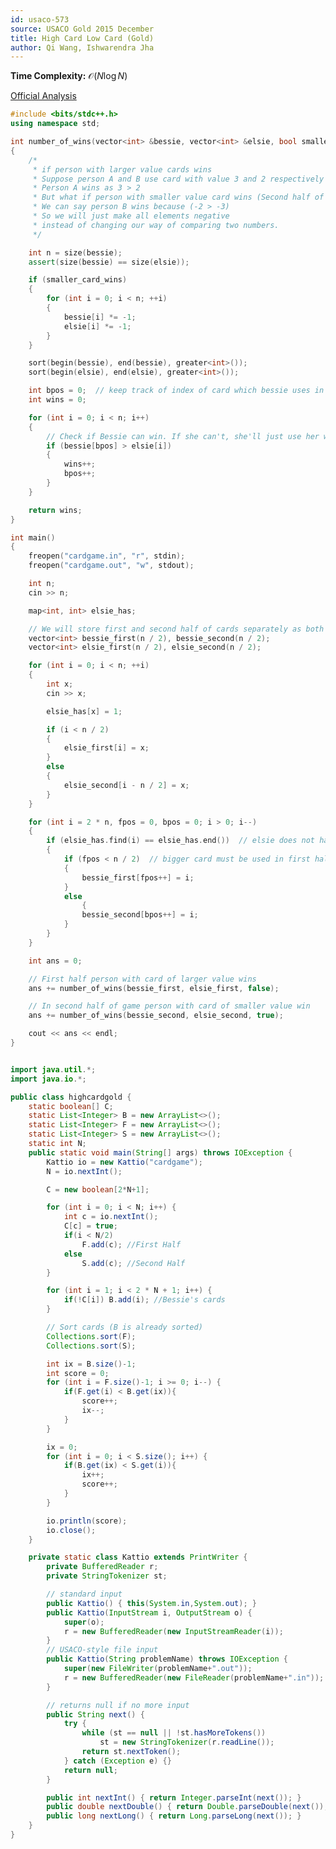 ```yaml
---
id: usaco-573
source: USACO Gold 2015 December
title: High Card Low Card (Gold)
author: Qi Wang, Ishwarendra Jha
---
```


**Time Complexity:** $\mathcal{O}(N\log{N})$

[Official Analysis](http://www.usaco.org/current/data/sol_cardgame_gold_dec15.html)

<LanguageSection>

<CPPSection>

```cpp
#include <bits/stdc++.h>
using namespace std;

int number_of_wins(vector<int> &bessie, vector<int> &elsie, bool smaller_card_wins)
{
	/*
	 * if person with larger value cards wins
	 * Suppose person A and B use card with value 3 and 2 respectively
	 * Person A wins as 3 > 2
	 * But what if person with smaller value card wins (Second half of game)
	 * We can say person B wins because (-2 > -3)
	 * So we will just make all elements negative
	 * instead of changing our way of comparing two numbers.
	 */

	int n = size(bessie);
	assert(size(bessie) == size(elsie));

	if (smaller_card_wins)
	{
		for (int i = 0; i < n; ++i)
		{
			bessie[i] *= -1;
			elsie[i] *= -1;
		}
	}

	sort(begin(bessie), end(bessie), greater<int>());
	sort(begin(elsie), end(elsie), greater<int>());

	int bpos = 0;  // keep track of index of card which bessie uses in current move
	int wins = 0;

	for (int i = 0; i < n; i++)
	{
		// Check if Bessie can win. If she can't, she'll just use her worst card.
		if (bessie[bpos] > elsie[i])
		{
			wins++;
			bpos++;
		}
	}

	return wins;
}

int main()
{
	freopen("cardgame.in", "r", stdin);
	freopen("cardgame.out", "w", stdout);

	int n;
	cin >> n;

	map<int, int> elsie_has;

	// We will store first and second half of cards separately as both rounds are independent of each other
	vector<int> bessie_first(n / 2), bessie_second(n / 2);
	vector<int> elsie_first(n / 2), elsie_second(n / 2);

	for (int i = 0; i < n; ++i)
	{
		int x;
		cin >> x;

		elsie_has[x] = 1;

		if (i < n / 2) 
		{
			elsie_first[i] = x;
		}
		else
		{
			elsie_second[i - n / 2] = x;
		}
	}

	for (int i = 2 * n, fpos = 0, bpos = 0; i > 0; i--)
	{
		if (elsie_has.find(i) == elsie_has.end())  // elsie does not have this card
		{
			if (fpos < n / 2)  // bigger card must be used in first half
			{
				bessie_first[fpos++] = i;
			}
			else
		        {
				bessie_second[bpos++] = i;
			}
		}
	}

	int ans = 0;

	// First half person with card of larger value wins
	ans += number_of_wins(bessie_first, elsie_first, false);

	// In second half of game person with card of smaller value win
	ans += number_of_wins(bessie_second, elsie_second, true);

	cout << ans << endl; 
}
```

</CPPSection>

<JavaSection>

```java

import java.util.*;
import java.io.*;

public class highcardgold {
	static boolean[] C;
	static List<Integer> B = new ArrayList<>();
	static List<Integer> F = new ArrayList<>();
	static List<Integer> S = new ArrayList<>();
	static int N;
	public static void main(String[] args) throws IOException {
		Kattio io = new Kattio("cardgame");
		N = io.nextInt();

		C = new boolean[2*N+1];

		for (int i = 0; i < N; i++) {
			int c = io.nextInt();
			C[c] = true;
			if(i < N/2)
				F.add(c); //First Half
			else
				S.add(c); //Second Half
		}

		for (int i = 1; i < 2 * N + 1; i++) {
			if(!C[i]) B.add(i); //Bessie's cards
		}

		// Sort cards (B is already sorted)
		Collections.sort(F);
		Collections.sort(S);

		int ix = B.size()-1;
		int score = 0;
		for (int i = F.size()-1; i >= 0; i--) {
			if(F.get(i) < B.get(ix)){
				score++;
				ix--;
			}
		}

		ix = 0;
		for (int i = 0; i < S.size(); i++) {
			if(B.get(ix) < S.get(i)){
				ix++;
				score++;
			}
		}

		io.println(score);
		io.close();
	}

	private static class Kattio extends PrintWriter {
		private BufferedReader r;
		private StringTokenizer st;

		// standard input
		public Kattio() { this(System.in,System.out); }
		public Kattio(InputStream i, OutputStream o) {
			super(o);
			r = new BufferedReader(new InputStreamReader(i));
		}
		// USACO-style file input
		public Kattio(String problemName) throws IOException {
			super(new FileWriter(problemName+".out"));
			r = new BufferedReader(new FileReader(problemName+".in"));
		}

		// returns null if no more input
		public String next() {
			try {
				while (st == null || !st.hasMoreTokens())
					st = new StringTokenizer(r.readLine());
				return st.nextToken();
			} catch (Exception e) {}
			return null;
		}

		public int nextInt() { return Integer.parseInt(next()); }
		public double nextDouble() { return Double.parseDouble(next()); }
		public long nextLong() { return Long.parseLong(next()); }
	}
}

```

</JavaSection>

</LanguageSection>
